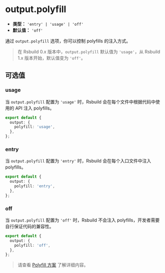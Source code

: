 # output.polyfill

- **类型：** `'entry' | 'usage' | 'off'`
- **默认值：** `'off'`

通过 `output.polyfill` 选项，你可以控制 polyfills 的注入方式。

> 在 Rsbuild 0.x 版本中，`output.polyfill` 默认值为 `'usage'`，从 Rsbuild 1.x 版本开始，默认值变为 `'off'`。

## 可选值

### usage

当 `output.polyfill` 配置为 `'usage'` 时，Rsbuild 会在每个文件中根据代码中使用的 API 注入 polyfills。

```ts
export default {
  output: {
    polyfill: 'usage',
  },
};
```

### entry

当 `output.polyfill` 配置为 `'entry'` 时，Rsbuild 会在每个入口文件中注入 polyfills。

```ts
export default {
  output: {
    polyfill: 'entry',
  },
};
```

### off

当 `output.polyfill` 配置为 `'off'` 时，Rsbuild 不会注入 polyfills，开发者需要自行保证代码的兼容性。

```ts
export default {
  output: {
    polyfill: 'off',
  },
};
```

> 请查看 [Polyfill 方案](/guide/advanced/browser-compatibility#polyfill-mode) 了解详细内容。
